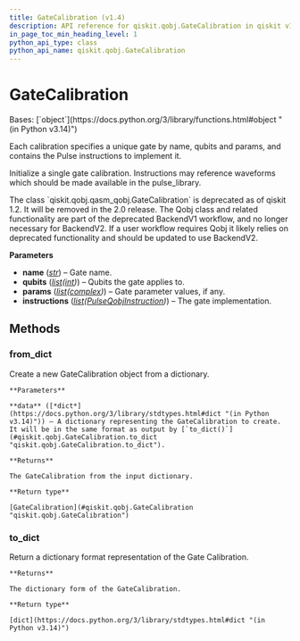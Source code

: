 ```yaml
---
title: GateCalibration (v1.4)
description: API reference for qiskit.qobj.GateCalibration in qiskit v1.4
in_page_toc_min_heading_level: 1
python_api_type: class
python_api_name: qiskit.qobj.GateCalibration
---
```


# GateCalibration

<Class id="qiskit.qobj.GateCalibration" isDedicatedPage={true} github="https://github.com/Qiskit/qiskit/tree/stable/1.4/qiskit/qobj/qasm_qobj.py#L526-L587" signature="qiskit.qobj.GateCalibration(name, qubits, params, instructions)" modifiers="class">
  Bases: [`object`](https://docs.python.org/3/library/functions.html#object "(in Python v3.14)")

  Each calibration specifies a unique gate by name, qubits and params, and contains the Pulse instructions to implement it.

  Initialize a single gate calibration. Instructions may reference waveforms which should be made available in the pulse\_library.

  <Admonition title="Deprecated since version 1.2" type="danger">
    The class `qiskit.qobj.qasm_qobj.GateCalibration` is deprecated as of qiskit 1.2. It will be removed in the 2.0 release. The Qobj class and related functionality are part of the deprecated BackendV1 workflow, and no longer necessary for BackendV2. If a user workflow requires Qobj it likely relies on deprecated functionality and should be updated to use BackendV2.
  </Admonition>

  **Parameters**

  *   **name** ([*str*](https://docs.python.org/3/library/stdtypes.html#str "(in Python v3.14)")) – Gate name.
  *   **qubits** ([*list*](https://docs.python.org/3/library/stdtypes.html#list "(in Python v3.14)")*(*[*int*](https://docs.python.org/3/library/functions.html#int "(in Python v3.14)")*)*) – Qubits the gate applies to.
  *   **params** ([*list*](https://docs.python.org/3/library/stdtypes.html#list "(in Python v3.14)")*(*[*complex*](https://docs.python.org/3/library/functions.html#complex "(in Python v3.14)")*)*) – Gate parameter values, if any.
  *   **instructions** ([*list*](https://docs.python.org/3/library/stdtypes.html#list "(in Python v3.14)")*(*[*PulseQobjInstruction*](qiskit.qobj.PulseQobjInstruction "qiskit.qobj.PulseQobjInstruction")*)*) – The gate implementation.

  ## Methods

  ### from\_dict

  <Function id="qiskit.qobj.GateCalibration.from_dict" github="https://github.com/Qiskit/qiskit/tree/stable/1.4/qiskit/qobj/qasm_qobj.py#L574-L587" signature="from_dict(data)" modifiers="classmethod">
    Create a new GateCalibration object from a dictionary.

    **Parameters**

    **data** ([*dict*](https://docs.python.org/3/library/stdtypes.html#dict "(in Python v3.14)")) – A dictionary representing the GateCalibration to create. It will be in the same format as output by [`to_dict()`](#qiskit.qobj.GateCalibration.to_dict "qiskit.qobj.GateCalibration.to_dict").

    **Returns**

    The GateCalibration from the input dictionary.

    **Return type**

    [GateCalibration](#qiskit.qobj.GateCalibration "qiskit.qobj.GateCalibration")
  </Function>

  ### to\_dict

  <Function id="qiskit.qobj.GateCalibration.to_dict" github="https://github.com/Qiskit/qiskit/tree/stable/1.4/qiskit/qobj/qasm_qobj.py#L564-L572" signature="to_dict()">
    Return a dictionary format representation of the Gate Calibration.

    **Returns**

    The dictionary form of the GateCalibration.

    **Return type**

    [dict](https://docs.python.org/3/library/stdtypes.html#dict "(in Python v3.14)")
  </Function>
</Class>

